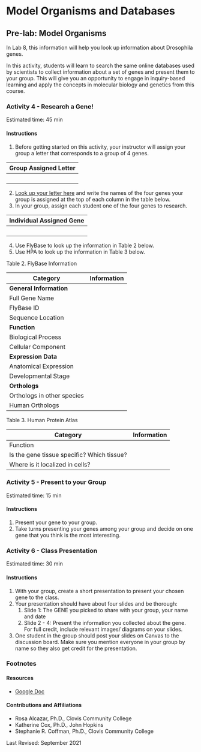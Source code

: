 # Model Organisms and Databases

## Pre-lab: Model Organisms

In Lab 8, this information will help you look up information about Drosophila genes.


In this activity, students  will learn to search the same online databases used by scientists to collect information about a set of genes and present them to your group. This will give you an opportunity to engage in inquiry-based learning and apply the concepts in molecular biology and genetics from this course.

### Activity 4 - Research a Gene!

Estimated time: 45  min

#### Instructions

1. Before getting started on this activity, your instructor will assign your group a letter that corresponds to a group of  4 genes.

| Group Assigned Letter |
|:-|
| <br> |

2. [Look up your letter here](https://docs.google.com/spreadsheets/d/1GZtHz2GU3B4KMOd9yuKrcQLJJLn7qlnZgPN5c6SNqGg) and write the names of the four genes your group is assigned at the top of each column in the table below.
3. In your group, assign each student one of the four genes to research.

| Individual Assigned Gene |
|:-|
| <br> |

4. Use FlyBase to look up the information in Table 2 below.
5. Use HPA to look up the information in Table 3 below.

Table 2. FlyBase Information

| Category | Information |
|----------|-------------|
| **General Information** | |
| Full Gene Name | |
| FlyBase ID | |
| Sequence Location | |
| **Function** | |
| Biological Process | |
| Cellular Component | |
| **Expression Data** | |
| Anatomical Expression | |
| Developmental Stage | |
| **Orthologs** | |
| Orthologs in other species | |
| Human Orthologs | |

Table 3. Human Protein Atlas

| Category | Information |
|----------|-------------|
| Function | |
| Is the gene tissue specific? Which tissue? | |
| Where is it localized in cells? | |

### Activity 5 - Present to your Group

Estimated time: 15 min

#### Instructions

1. Present your gene to your group.
1. Take turns presenting your genes among your group and decide on one gene that you think is the most interesting.

### Activity 6 - Class Presentation

Estimated time: 30 min

#### Instructions

1. With your group, create a short presentation to present your chosen gene to the class.
1. Your presentation should have about four slides and be thorough:
    1. Slide 1: The GENE you picked to share with your group, your name and date
    1. Slide 2 - 4: Present the information you collected about the gene.  For full credit, include relevant images/ diagrams on your slides.
1. One student in the group should post  your slides on Canvas to the discussion board. Make sure you mention everyone in your group by name so they also get credit for the presentation.

### Footnotes

#### Resources

- [Google Doc](https://docs.google.com/document/d/1M7rtDzyGVUxO2GVBp09bTBu4fMDxocTs)

#### Contributions and Affiliations

- Rosa Alcazar, Ph.D., Clovis Community College
- Katherine Cox, Ph.D., John Hopkins
- Stephanie R. Coffman, Ph.D., Clovis Community College

Last Revised: September 2021
